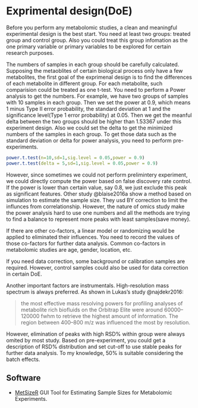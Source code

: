 # Exprimental design(DoE)

Before you perform any metabolomic studies, a clean and meaningful experimental design is the best start. You need at least two groups: treated group and control group. Also you could treat this group infomation as the one primary variable or primary variables to be explored for certain research purposes.

The numbers of samples in each group should be carefully calculated. Supposing the metaoblites of certain biological process only have a few metabolites, the first goal of the exprimenal design is to find the differences of each metabolite in different group. For each metabolite, such comparision could be treated as one t-test. You need to perform a Power analysis to get the numbers. For example, we have two groups of samples with 10 samples in each group. Then we set the power at 0.9, which means 1 minus Type II error probability, the standard deviation at 1 and the significance level(Type 1 error probability) at 0.05. Then we get the meanful delta between the two groups should be higher than 1.53367 under this experiment design. Also we could set the delta to get the minimized numbers of the samples in each group. To get those data such as the standard deviation or delta for power analysis, you need to perform pre-experiments.

```r
power.t.test(n=10,sd=1,sig.level = 0.05,power = 0.9)
power.t.test(delta = 5,sd=1,sig.level = 0.05,power = 0.9)
```

However, since sometimes we could not perform prelimintery experiment, we could directly compute the power based on false discovery rate control. If the power is lower than certain value, say 0.8, we just exclude this peak as significant features. Other study @blaise2016a show a method based on simulation to estimate the sample size. They usd BY correction to limit the influnces from correlationship. However, the nature of omics study make the power analysis hard to use one numbers and all the methods are trying to find a balance to represent more peaks with least samples(save money).

If there are other co-factors, a linear model or randomizing would be applied to eliminated their influences. You need to record the values of those co-factors for further data analysis. Common co-factors in metabolomic studies are age, gender, location, etc.

If you need data correction, some background or calibration samples are required. However, control samples could also be used for data correction in certain DoE.

Another important factors are instrumentals. High-resolution mass spectrum is always preferred. As shown in Lukas's study @najdekr2016: 

> the most effective mass resolving powers for profiling analyses of metabolite rich biofluids on the Orbitrap Elite were around 60000–120000 fwhm to retrieve the highest amount of information. The region between 400–800 m/z was influenced the most by resolution.

However, elimination of peaks with high RSD% within group were always omited by most study. Based on pre-experiment, you could get a description of RSD% distribution and set cut-off to use stable peaks for further data analysis. To my knowledge, 50% is suitable considering the batch effects.

## Software

- [MetSizeR](https://github.com/cran/MetSizeR) GUI Tool for Estimating Sample Sizes for Metabolomic Experiments.

